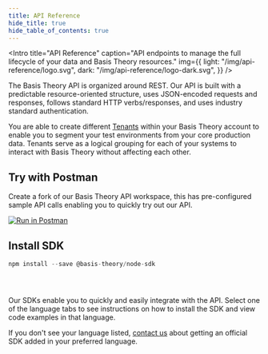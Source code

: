 ```yaml
---
title: API Reference
hide_title: true
hide_table_of_contents: true
---
```





<Intro
  title="API Reference"
  caption="API endpoints to manage the full lifecycle of your data and Basis Theory resources."
  img={{
    light: "/img/api-reference/logo.svg",
    dark: "/img/api-reference/logo-dark.svg",
  }}
/>

The Basis Theory API is organized around REST. Our API is built with a predictable resource-oriented structure, uses JSON-encoded requests and responses, follows standard HTTP verbs/responses, and uses industry standard authentication.

You are able to create different [Tenants](/docs/api/tenants) within your Basis Theory account to enable you to segment your test environments from your core production data. Tenants serve as a logical grouping for each of your systems to interact with Basis Theory without affecting each other.

## Try with Postman

Create a fork of our Basis Theory API workspace, this has pre-configured sample API calls enabling you to quickly try out our API.

[![Run in Postman](https://run.pstmn.io/button.svg)](https://app.getpostman.com/run-collection/14036973-bd016246-4d82-4753-82a0-e75a07d167c9?action=collection%2Ffork&collection-url=entityId%3D14036973-bd016246-4d82-4753-82a0-e75a07d167c9%26entityType%3Dcollection%26workspaceId%3Dcca928dd-d01d-4c7d-9002-84d5f2b33a63)

## Install SDK

<Tabs className="bt-tabs" groupId="languages">
  <TabItem value="javascript" label="JavaScript">

```javascript showLineNumbers
npm install --save @basis-theory/node-sdk
```

  </TabItem>
  <TabItem value="csharp" label="C#">

```csharp showLineNumbers

```

  </TabItem>
  <TabItem value="python" label="Python">

```python showLineNumbers

```

  </TabItem>
  <TabItem value="go" label="Go">

```go showLineNumbers

```

  </TabItem>
</Tabs>

Our SDKs enable you to quickly and easily integrate with the API. Select one of the language tabs to see instructions on how to install the SDK and view code examples in that language.

<Alert>If you don't see your language listed, <a href="mailto:support@basistheory.com?subject=API%20SDK%20Language%20Support">contact us</a> about getting an official SDK added in your preferred language.</Alert>

